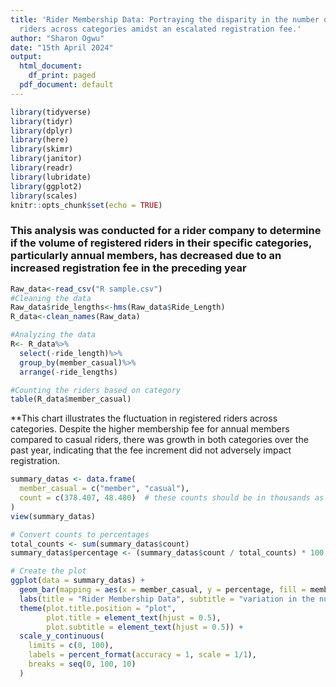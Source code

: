 ---
title: 'Rider Membership Data: Portraying the disparity in the number of registered
  riders across categories amidst an escalated registration fee.'
author: "Sharon Ogwu"
date: "15th April 2024"
output: 
  html_document:
    df_print: paged
  pdf_document: default
---

```{r setup, include=FALSE}
library(tidyverse)
library(tidyr)
library(dplyr)
library(here)
library(skimr)
library(janitor)
library(readr)
library(lubridate)
library(ggplot2)
library(scales)
knitr::opts_chunk$set(echo = TRUE)
```

### This analysis was conducted for a rider company to determine if the volume of registered riders in their specific categories, particularly annual members, has decreased due to an increased registration fee in the preceding year


```{r data}


Raw_data<-read_csv("R sample.csv")
#Cleaning the data
Raw_data$ride_lengths<-hms(Raw_data$Ride_Length)
R_data<-clean_names(Raw_data)

#Analyzing the data
R<- R_data%>%
  select(-ride_length)%>%
  group_by(member_casual)%>%
  arrange(-ride_lengths)

#Counting the riders based on category
table(R_data$member_casual)
```

**This chart illustrates the fluctuation in registered riders across categories. Despite the higher membership fee for annual members compared to casual riders, there was growth in both categories over the past year, indicating that the fee increment did not adversely impact registration.


```{r pressure, echo=FALSE}

      
summary_datas <- data.frame(
  member_casual = c("member", "casual"),
  count = c(378.407, 48.480)  # these counts should be in thousands as per your data
)
view(summary_datas)

# Convert counts to percentages
total_counts <- sum(summary_datas$count)
summary_datas$percentage <- (summary_datas$count / total_counts) * 100

# Create the plot
ggplot(data = summary_datas) +
  geom_bar(mapping = aes(x = member_casual, y = percentage, fill = member_casual), stat = "identity") +
  labs(title = "Rider Membership Data", subtitle = "variation in the number of registered riders based on category") +ylab("count of riders by category")+
  theme(plot.title.position = "plot",
        plot.title = element_text(hjust = 0.5),
        plot.subtitle = element_text(hjust = 0.5)) +
  scale_y_continuous(
    limits = c(0, 100),  
    labels = percent_format(accuracy = 1, scale = 1/1),
    breaks = seq(0, 100, 10)  
  )
```

